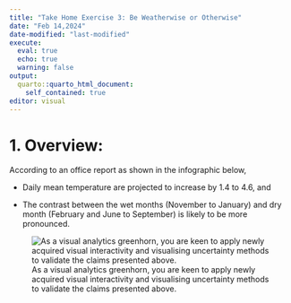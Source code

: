 ```yaml
---
title: "Take Home Exercise 3: Be Weatherwise or Otherwise"
date: "Feb 14,2024"
date-modified: "last-modified"
execute: 
  eval: true
  echo: true
  warning: false
output:
  quarto::quarto_html_document:
    self_contained: true
editor: visual
---
```


# **1. Overview:**

According to an office report as shown in the infographic below,

-   Daily mean temperature are projected to increase by 1.4 to 4.6, and

-   The contrast between the wet months (November to January) and dry month (February and June to September) is likely to be more pronounced.

![As a visual analytics greenhorn, you are keen to apply newly acquired visual interactivity and visualising uncertainty methods to validate the claims presented above.](images/clipboard-1526644678.png)
